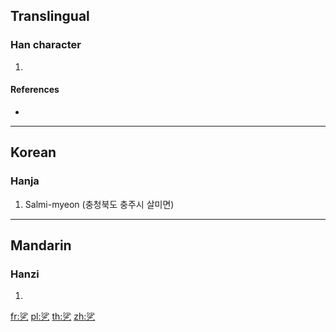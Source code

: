 ==Translingual==

===Han character===
{{Han char|rn=5|rad=乙|as=07|sn=8|four=39717|canj=EHN|ids=⿱沙乙}}

# {{defn|Han|sort=乙07}}

====References====
* {{Han ref|kx=0084.201|dj=0171.261|hdz=10055.051|uh=4E77|ud=20087}}

----

==Korean==

===Hanja===
{{ko-hanja|hangeul=살|rv=sal|mr=sal|y=sal|eumhun=음역자|ehrv=eumyeokja|ehmr=ûmyôkcha|ehy=umyekca}}

# Salmi-myeon (충청북도 충주시 살미면)

----

==Mandarin==

===Hanzi===
{{cmn-hanzi|pin=[[shā]] ([[sha1]])|wg=sha<sup>1</sup>}}

# {{defn|lang=cmn|sort=乙07}}

[[fr:乷]]
[[pl:乷]]
[[th:乷]]
[[zh:乷]]